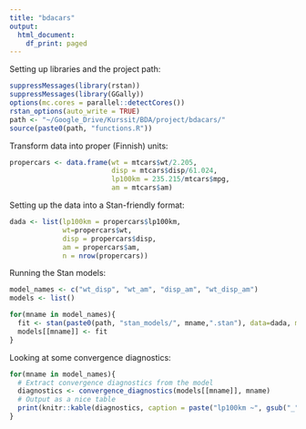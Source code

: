 ```yaml
---
title: "bdacars"
output:
  html_document:
    df_print: paged
---
```


Setting up libraries and the project path:

```r
suppressMessages(library(rstan))
suppressMessages(library(GGally))
options(mc.cores = parallel::detectCores())
rstan_options(auto_write = TRUE)
path <- "~/Google_Drive/Kurssit/BDA/project/bdacars/"
source(paste0(path, "functions.R"))
```

Transform data into proper (Finnish) units:

```r
propercars <- data.frame(wt = mtcars$wt/2.205,
                         disp = mtcars$disp/61.024,
                         lp100km = 235.215/mtcars$mpg,
                         am = mtcars$am)
```


Setting up the data into a Stan-friendly format:

```r
dada <- list(lp100km = propercars$lp100km,
             wt=propercars$wt,
             disp = propercars$disp,
             am = propercars$am,
             n = nrow(propercars))
```

Running the Stan models:

```r
model_names <- c("wt_disp", "wt_am", "disp_am", "wt_disp_am")
models <- list()

for(mname in model_names){
  fit <- stan(paste0(path, "stan_models/", mname,".stan"), data=dada, model_name = mname)
  models[[mname]] <- fit
}
```

Looking at some convergence diagnostics:

```r
for(mname in model_names){
  # Extract convergence diagnostics from the model
  diagnostics <- convergence_diagnostics(models[[mname]], mname)
  # Output as a nice table
  print(knitr::kable(diagnostics, caption = paste("lp100km ~", gsub("_", " + ", mname))))
}
```

